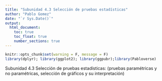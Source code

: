 ```yaml
---
title: "Subunidad 4.3 Selección de pruebas estadísticas"
author: "Pablo Gomez"
date: "`r Sys.Date()`"
output:
  html_document:
    toc: true
    toc_float: true
    number_sections: true
---
```


```r
knitr::opts_chunk$set(warning = F, message = F)
library(dplyr); library(ggplot2); library(ggpubr);library(Pabloverse)
```

Subunidad 4.3 Selección de pruebas estadísticas: (pruebas paramétricas y no paramétricas, selección de gráficos y su interpretación)